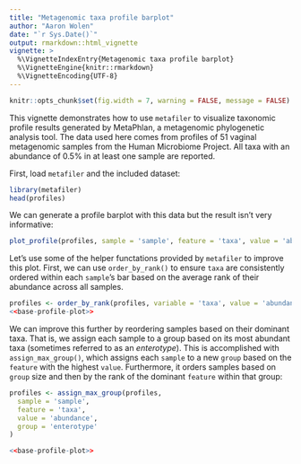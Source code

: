 ```yaml
---
title: "Metagenomic taxa profile barplot"
author: "Aaron Wolen"
date: "`r Sys.Date()`"
output: rmarkdown::html_vignette
vignette: >
  %\VignetteIndexEntry{Metagenomic taxa profile barplot}
  %\VignetteEngine{knitr::rmarkdown}
  %\VignetteEncoding{UTF-8}
---
```


```r
knitr::opts_chunk$set(fig.width = 7, warning = FALSE, message = FALSE)
```


This vignette demonstrates how to use `metafiler` to visualize taxonomic profile results generated by MetaPhlan, a metagenomic phylogenetic analysis tool. The data used here comes from profiles of 51 vaginal metagenomic samples from the Human Microbiome Project. All taxa with an abundance of 0.5% in at least one sample are reported.

First, load `metafiler` and the included dataset:

```r
library(metafiler)
head(profiles)
```

We can generate a profile barplot with this data but the result isn't very informative:

```r
plot_profile(profiles, sample = 'sample', feature = 'taxa', value = 'abundance')
```

Let's use some of the helper functations provided by `metafiler` to improve this plot. First, we can use `order_by_rank()` to ensure `taxa` are consistently ordered within each `sample`'s bar based on the average rank of their abundance across all samples.

```r
profiles <- order_by_rank(profiles, variable = 'taxa', value = 'abundance')
<<base-profile-plot>>
```

We can improve this further by reordering samples based on their dominant taxa. That is, we assign each sample to a group based on its most abundant taxa (sometimes referred to as an *enterotype*). This is accomplished with `assign_max_group()`, which assigns each `sample` to a new `group` based on the `feature` with the highest `value`. Furthermore, it orders samples based on `group` size and then by the rank of the dominant `feature` within that group:

```r
profiles <- assign_max_group(profiles,
  sample = 'sample',
  feature = 'taxa',
  value = 'abundance',
  group = 'enterotype'
)

<<base-profile-plot>>
```


